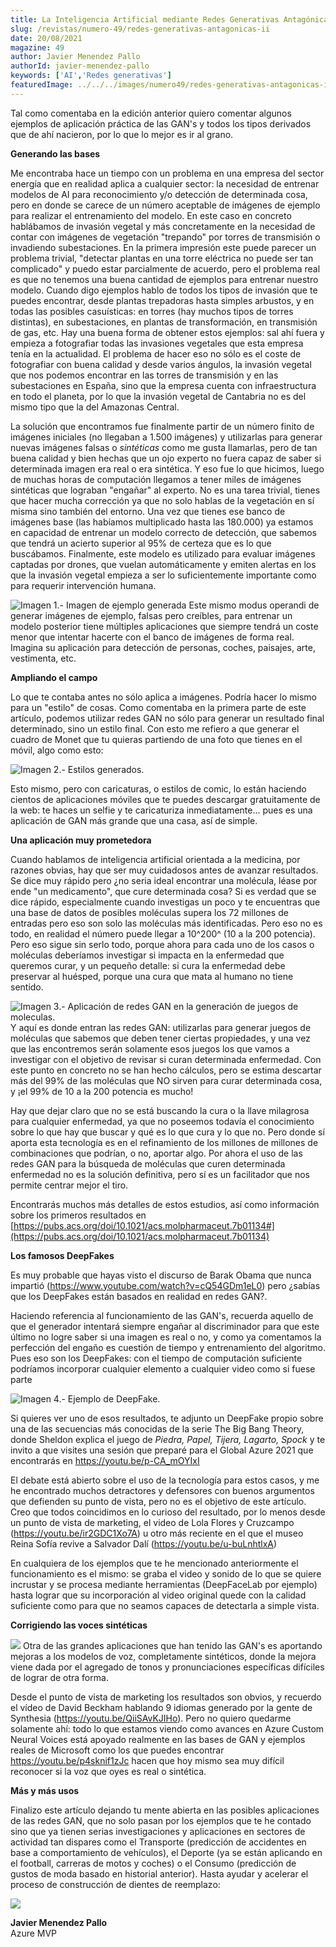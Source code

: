 ```yaml
---
title: La Inteligencia Artificial mediante Redes Generativas Antagónicas (GAN's) -- Parte II
slug: /revistas/numero-49/redes-generativas-antagonicas-ii
date: 20/08/2021
magazine: 49
author: Javier Menendez Pallo
authorId: javier-menendez-pallo
keywords: ['AI','Redes generativas']
featuredImage: ../../../images/numero49/redes-generativas-antagonicas-ii/image1.png
---
```


Tal como comentaba en la edición anterior quiero comentar algunos
ejemplos de aplicación práctica de las GAN's y todos los tipos derivados
que de ahí nacieron, por lo que lo mejor es ir al grano.

**Generando las bases**

Me encontraba hace un tiempo con un problema en una empresa del sector
energía que en realidad aplica a cualquier sector: la necesidad de
entrenar modelos de AI para reconocimiento y/o detección de determinada
cosa, pero en donde se carece de un número aceptable de imágenes de
ejemplo para realizar el entrenamiento del modelo. En este caso en
concreto hablábamos de invasión vegetal y más concretamente en la
necesidad de contar con imágenes de vegetación "trepando" por torres de
transmisión o invadiendo subestaciones. En la primera impresión este
puede parecer un problema trivial, "detectar plantas en una torre
eléctrica no puede ser tan complicado" y puedo estar parcialmente de
acuerdo, pero el problema real es que no tenemos una buena cantidad de
ejemplos para entrenar nuestro modelo. Cuando digo ejemplos hablo de
todos los tipos de invasión que te puedes encontrar, desde plantas
trepadoras hasta simples arbustos, y en todas las posibles casuísticas:
en torres (hay muchos tipos de torres distintas), en subestaciones, en
plantas de transformación, en transmisión de gas, etc. Hay una buena
forma de obtener estos ejemplos: sal ahí fuera y empieza a fotografiar
todas las invasiones vegetales que esta empresa tenía en la actualidad.
El problema de hacer eso no sólo es el coste de fotografiar con buena
calidad y desde varios ángulos, la invasión vegetal que nos podemos
encontrar en las torres de transmisión y en las subestaciones en España,
sino que la empresa cuenta con infraestructura en todo el planeta, por
lo que la invasión vegetal de Cantabria no es del mismo tipo que la del
Amazonas Central.

La solución que encontramos fue finalmente partir de un número finito de
imágenes iniciales (no llegaban a 1.500 imágenes) y utilizarlas para
generar nuevas imágenes falsas o *sintéticas* como me gusta llamarlas,
pero de tan buena calidad y bien hechas que un ojo experto no fuera
capaz de saber si determinada imagen era real o era sintética. Y eso fue
lo que hicimos, luego de muchas horas de computación llegamos a tener
miles de imágenes sintéticas que lograban "engañar" al experto. No es
una tarea trivial, tienes que hacer mucha corrección ya que no solo
hablas de la vegetación en sí misma sino también del entorno. Una vez
que tienes ese banco de imágenes base (las habíamos multiplicado hasta
las 180.000) ya estamos en capacidad de entrenar un modelo correcto de
detección, que sabemos que tendrá un acierto superior al 95% de certeza
que es lo que buscábamos. Finalmente, este modelo es utilizado para
evaluar imágenes captadas por drones, que vuelan automáticamente y
emiten alertas en los que la invasión vegetal empieza a ser lo
suficientemente importante como para requerir intervención humana.

![Imagen 1.- Imagen de ejemplo generada](../../../images/numero49/redes-generativas-antagonicas-ii/image1.png) Este mismo modus operandi de generar
imágenes de ejemplo, falsas pero creíbles, para entrenar un modelo
posterior tiene múltiples aplicaciones que siempre tendrá un coste menor
que intentar hacerte con el banco de imágenes de forma real. Imagina su
aplicación para detección de personas, coches, paisajes, arte,
vestimenta, etc.


**Ampliando el campo**

Lo que te contaba antes no sólo aplica a imágenes. Podría hacer lo mismo
para un "estilo" de cosas. Como comentaba en la primera parte de este
artículo, podemos utilizar redes GAN no sólo para generar un resultado
final determinado, sino un estilo final. Con esto me refiero a que
generar el cuadro de Monet que tu quieras partiendo de una foto que
tienes en el móvil, algo como esto:

![Imagen 2.- Estilos generados.](../../../images/numero49/redes-generativas-antagonicas-ii/image3.jpeg)


Esto mismo, pero con caricaturas, o estilos de comic, lo están haciendo
cientos de aplicaciones móviles que te puedes descargar gratuitamente de
la web: te haces un selfie y te caricaturiza inmediatamente... pues es
una aplicación de GAN más grande que una casa, así de simple.

**Una aplicación muy prometedora**

Cuando hablamos de inteligencia artificial orientada a la medicina, por
razones obvias, hay que ser muy cuidadosos antes de avanzar resultados.
Se dice muy rápido pero ¿no seria ideal encontrar una molécula, léase
por ende "un medicamento", que cure determinada cosa? Si es verdad que
se dice rápido, especialmente cuando investigas un poco y te encuentras
que una base de datos de posibles moléculas supera los 72 millones de
entradas pero eso son solo las moléculas más identificadas. Pero eso no
es todo, en realidad el número puede llegar a 10^200^ (10 a la 200
potencia). Pero eso sigue sin serlo todo, porque ahora para cada uno de
los casos o moléculas deberíamos investigar si impacta en la enfermedad
que queremos curar, y un pequeño detalle: si cura la enfermedad debe
preservar al huésped, porque una cura que mata al humano no tiene
sentido.

![Imagen 3.- Aplicación de redes GAN en la generación de juegos de moleculas.](../../../images/numero49/redes-generativas-antagonicas-ii/image4.png)
Y aquí es donde entran las redes GAN:
utilizarlas para generar juegos de moléculas que sabemos que deben tener
ciertas propiedades, y una vez que las encontremos serán solamente esos
juegos los que vamos a investigar con el objetivo de revisar si curan
determinada enfermedad. Con este punto en concreto no se han hecho
cálculos, pero se estima descartar más del 99% de las moléculas que NO
sirven para curar determinada cosa, y ¡el 99% de 10 a la 200 potencia es
mucho!


Hay que dejar claro que no se está buscando la cura o la llave milagrosa
para cualquier enfermedad, ya que no poseemos todavía el conocimiento
sobre lo que hay que buscar y qué es lo que cura y lo que no. Pero donde
sí aporta esta tecnología es en el refinamiento de los millones de
millones de combinaciones que podrían, o no, aportar algo. Por ahora el
uso de las redes GAN para la búsqueda de moléculas que curen determinada
enfermedad no es la solución definitiva, pero sí es un facilitador que
nos permite centrar mejor el tiro.

Encontrarás muchos más detalles de estos estudios, así como información
sobre los primeros resultados en
[https://pubs.acs.org/doi/10.1021/acs.molpharmaceut.7b01134#](https://pubs.acs.org/doi/10.1021/acs.molpharmaceut.7b01134)

**Los famosos DeepFakes**

Es muy probable que hayas visto el discurso de Barak Obama que nunca
impartió (https://www.youtube.com/watch?v=cQ54GDm1eL0) pero ¿sabías
que los DeepFakes están basados en realidad en redes GAN?.

Haciendo referencia al funcionamiento de las GAN's, recuerda aquello de
que el generador intentará siempre engañar al discriminador para que
este último no logre saber si una imagen es real o no, y como ya
comentamos la perfección del engaño es cuestión de tiempo y
entrenamiento del algoritmo. Pues eso son los DeepFakes: con el tiempo
de computación suficiente podríamos incorporar cualquier elemento a
cualquier video como si fuese parte

![Imagen 4.- Ejemplo de DeepFake.](../../../images/numero49/redes-generativas-antagonicas-ii/image5.png)

Si quieres ver uno de esos resultados, te adjunto un DeepFake propio
sobre una de las secuencias más conocidas de la serie The Big Bang
Theory, donde Sheldon explica el juego de *Piedra, Papel, Tijera,
Lagarto, Spock* y te invito a que visites una sesión que preparé para el
Global Azure 2021 que encontrarás en https://youtu.be/p-CA_mOYIxI


El debate está abierto sobre el uso de la tecnología para estos casos, y
me he encontrado muchos detractores y defensores con buenos argumentos
que defienden su punto de vista, pero no es el objetivo de este
artículo. Creo que todos coincidimos en lo curioso del resultado, por lo
menos desde un punto de vista de marketing, el video de Lola Flores y
Cruzcampo (https://youtu.be/ir2GDC1Xo7A) u otro más reciente en el que
el museo Reina Sofía revive a Salvador Dalí
(https://youtu.be/u-buLnhtlxA)

En cualquiera de los ejemplos que te he mencionado anteriormente el
funcionamiento es el mismo: se graba el video y sonido de lo que se
quiere incrustar y se procesa mediante herramientas (DeepFaceLab por
ejemplo) hasta lograr que su incorporación al video original quede con
la calidad suficiente como para que no seamos capaces de detectarla a
simple vista.

**Corrigiendo las voces sintéticas**

![](../../../images/numero49/redes-generativas-antagonicas-ii/image7.png)
Otra de las grandes aplicaciones que han
tenido las GAN's es aportando mejoras a los modelos de voz,
completamente sintéticos, donde la mejora viene dada por el agregado de
tonos y pronunciaciones específicas difíciles de lograr de otra forma.

Desde el punto de vista de marketing los resultados son obvios, y
recuerdo el vídeo de David Beckham hablando 9 idiomas generado por la
gente de Synthesia (https://youtu.be/QiiSAvKJIHo). Pero no quiero
quedarme solamente ahí: todo lo que estamos viendo como avances en Azure
Custom Neural Voices está apoyado realmente en las bases de GAN y
ejemplos reales de Microsoft como los que puedes encontrar
https://youtu.be/p4sknif1zJc hacen que hoy mismo sea muy difícil
reconocer si la voz que oyes es real o sintética.

**Más y más usos**

Finalizo este artículo dejando tu mente abierta en las posibles
aplicaciones de las redes GAN, que no solo pasan por los ejemplos que te
he contado sino que ya tienen serias investigaciones y aplicaciones en
sectores de actividad tan dispares como el Transporte (predicción de
accidentes en base a comportamiento de vehículos), el Deporte (ya se
están aplicando en el football, carreras de motos y coches) o el Consumo
(predicción de gustos de moda basado en historial anterior). Hasta
ayudar y acelerar el proceso de construcción de dientes de reemplazo:

![](../../../images/numero49/redes-generativas-antagonicas-ii/image8.png)

**Javier Menendez Pallo** <br />
Azure MVP 
 
